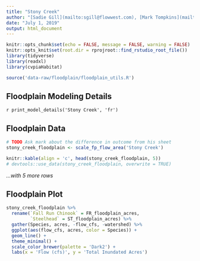 ```yaml
---
title: "Stony Creek"
author: "[Sadie Gill](mailto:sgill@flowwest.com), [Mark Tompkins](mailto:mtompkins@flowwest.com)"
date: "July 1, 2019"
output: html_document
---
```


```r
knitr::opts_chunk$set(echo = FALSE, message = FALSE, warning = FALSE)
knitr::opts_knit$set(root.dir = rprojroot::find_rstudio_root_file())
library(tidyverse)
library(readxl)
library(cvpiaHabitat)
```

```r
source('data-raw/floodplain/floodplain_utils.R')
```

## Floodplain Modeling Details
`r print_model_details('Stony Creek', 'fr')`

## Floodplain Data

```r
# TODO Ask mark about the difference in outcome from his sheet
stony_creek_floodplain <- scale_fp_flow_area('Stony Creek')

knitr::kable(align = 'c', head(stony_creek_floodplain, 5)) 
# devtools::use_data(stony_creek_floodplain, overwrite = TRUE)
```

*...with 5 more rows*

## Floodplain Plot
```r
stony_creek_floodplain %>% 
  rename(`Fall Run Chinook` = FR_floodplain_acres,
         `Steelhead` = ST_floodplain_acres) %>% 
  gather(Species, acres, -flow_cfs, -watershed) %>% 
  ggplot(aes(flow_cfs, acres, color = Species)) +
  geom_line() +
  theme_minimal() +
  scale_color_brewer(palette = 'Dark2') +
  labs(x = 'Flow (cfs)', y = 'Total Inundated Acres')
```

